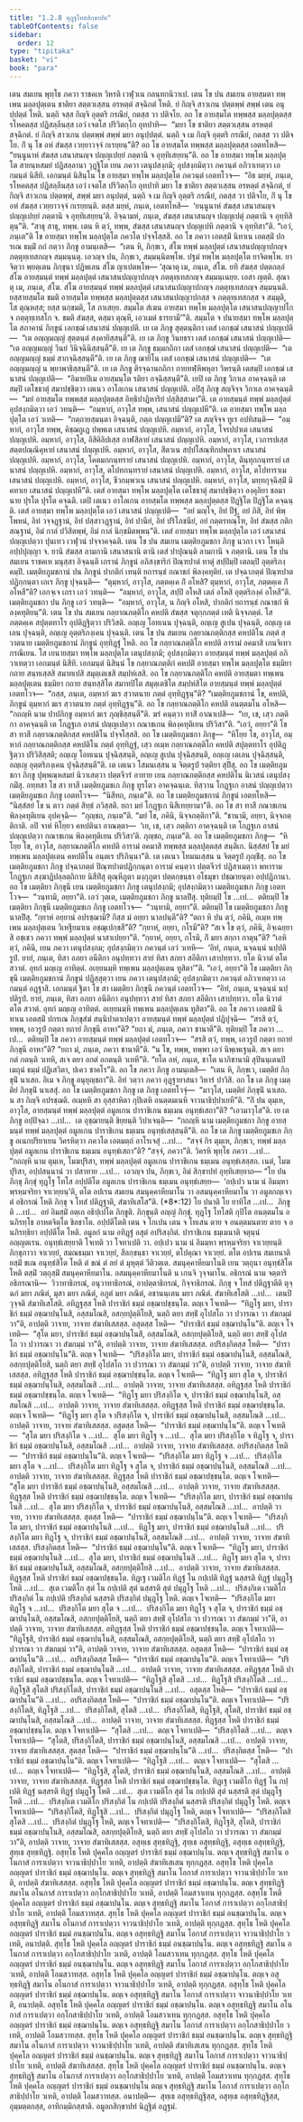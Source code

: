 ```yaml
---
title: "1.2.8 ทุฏฺฐโทสสิกฺขาปท"
tableOfContents: false
sidebar:
  order: 12
type: "tipitaka"
basket: "vi"
book: "para"
---
```



<DynamicBreadcrumb />

<Division number="380" book="para">

<Paragraph number="1556" book="para">
เตน สมเยน พุทฺโธ ภควา ราชคเห วิหรติ เวฬุวเน กลนฺทกนิวาเป. เตน โข ปน สมเยน อายสฺมตา ทพฺเพน มลฺลปุตฺเตน ชาติยา สตฺตวเสฺสน อรหตฺตํ สจฺฉิกตํ โหติ. ยํ กิญฺจิ สาวเกน ปตฺตพฺพํ สพฺพํ เตน อนุปฺปตฺตํ โหติ. นตฺถิ จสฺส กิญฺจิ อุตฺตริ กรณียํ, กตสฺส วา ปติจโย. อถ โข อายสฺมโต ทพฺพสฺส มลฺลปุตฺตสฺส รโหคตสฺส ปฏิสลฺลีนสฺส เอวํ เจตโส ปริวิตกฺโก อุทปาทิ—  “มยา โข ชาติยา สตฺตวเสฺสน อรหตฺตํ สจฺฉิกตํ. ยํ กิญฺจิ สาวเกน ปตฺตพฺพํ สพฺพํ มยา อนุปฺปตฺตํ. นตฺถิ จ เม กิญฺจิ อุตฺตริ กรณียํ, กตสฺส วา ปติจโย. กิํ นุ โข อหํ สํฆสฺส เวยฺยาวจฺจํ กเรยฺยนฺ”ติ?
</Paragraph>

<Paragraph number="1557" book="para">
อถ โข อายสฺมโต ทพฺพสฺส มลฺลปุตฺตสฺส เอตทโหสิ—  “ยนฺนูนาหํ สํฆสฺส เสนาสนญฺจ ปญฺญเปยฺยํ ภตฺตานิ จ อุทฺทิเสยฺยนฺ”ติ. อถ โข อายสฺมา ทพฺโพ มลฺลปุตฺโต สายนฺหสมยํ ปฏิสลฺลานา วุฏฺฐิโต เยน ภควา เตนุปสงฺกมิ; อุปสงฺกมิตฺวา ภควนฺตํ อภิวาเทตฺวา เอกมนฺตํ นิสีทิ. เอกมนฺตํ นิสินฺโน โข อายสฺมา ทพฺโพ มลฺลปุตฺโต ภควนฺตํ เอตทโวจ—  “อิธ มยฺหํ, ภนฺเต, รโหคตสฺส ปฏิสลฺลีนสฺส เอวํ เจตโส ปริวิตกฺโก อุทปาทิ มยา โข ชาติยา สตฺตวเสฺสน อรหตฺตํ สจฺฉิกตํ, ยํ กิญฺจิ สาวเกน ปตฺตพฺพํ, สพฺพํ มยา อนุปตฺตํ, นตฺถิ จ เม กิญฺจิ อุตฺตริ กรณียํ, กตสฺส วา ปติจโย, กิํ นุ โข อหํ สํฆสฺส เวยฺยาวจฺจํ กเรยฺยนฺติ. ตสฺส มยฺหํ, ภนฺเต, เอตทโหสิ—  ‘ยนฺนูนาหํ สํฆสฺส เสนาสนญฺจ ปญฺญเปยฺยํ ภตฺตานิ จ อุทฺทิเสยฺยนฺ’ติ. อิจฺฉามหํ, ภนฺเต, สํฆสฺส เสนาสนญฺจ ปญฺญเปตุํ ภตฺตานิ จ อุทฺทิสิตุนฺ”ติ. “สาธุ สาธุ, ทพฺพ. เตน หิ ตฺวํ, ทพฺพ, สํฆสฺส เสนาสนญฺจ ปญฺญเปหิ ภตฺตานิ จ อุทฺทิสา”ติ. “เอวํ, ภนฺเต”ติ โข อายสฺมา ทพฺโพ มลฺลปุตฺโต ภควโต ปจฺจโสฺสสิ.
</Paragraph>

<Paragraph number="1558" book="para">
อถ โข ภควา เอตสฺมิํ นิทาเน เอตสฺมิํ ปกรเณ ธมฺมิํ กถํ กตฺวา ภิกฺขู อามนฺเตสิ—  “เตน หิ, ภิกฺขเว, สํโฆ ทพฺพํ มลฺลปุตฺตํ เสนาสนปญฺญาปกญฺจ ภตฺตุทฺเทสกญฺจ สมฺมนฺนตุ. เอวญฺจ ปน, ภิกฺขเว, สมฺมนฺนิตพฺโพ. ปฐมํ ทพฺโพ มลฺลปุตฺโต ยาจิตพฺโพ. ยาจิตฺวา พฺยตฺเตน ภิกฺขุนา ปฏิพเลน สํโฆ ญาเปตพฺโพ—
</Paragraph>

</Division>
<Division number="381" book="para">

<Paragraph number="1559" book="para">
‘สุณาตุ เม, ภนฺเต, สํโฆ. ยทิ สํฆสฺส ปตฺตกลฺลํ สํโฆ อายสฺมนฺตํ ทพฺพํ มลฺลปุตฺตํ เสนาสนปญฺญาปกญฺจ ภตฺตุทฺเทสกญฺจ สมฺมนฺเนยฺย. เอสา ญตฺติ.
</Paragraph>

<Paragraph number="1560" book="para">
สุณาตุ เม, ภนฺเต, สํโฆ. สํโฆ อายสฺมนฺตํ ทพฺพํ มลฺลปุตฺตํ เสนาสนปญฺญาปกญฺจ ภตฺตุทฺเทสกญฺจ สมฺมนฺนติ. ยสฺสายสฺมโต ขมติ อายสฺมโต ทพฺพสฺส มลฺลปุตฺตสฺส เสนาสนปญฺญาปกสฺส จ ภตฺตุทฺเทสกสฺส จ สมฺมุติ, โส ตุณฺหสฺส; ยสฺส นกฺขมติ, โส ภาเสยฺย.
</Paragraph>

<Paragraph number="1561" book="para">
สมฺมโต สํเฆน อายสฺมา ทพฺโพ มลฺลปุตฺโต เสนาสนปญฺญาปโก จ ภตฺตุทฺเทสโก จ. ขมติ สํฆสฺส, ตสฺมา ตุณฺหี, เอวเมตํ ธารยามี’”ติ.
</Paragraph>

</Division>
<Division number="382" book="para">

<Paragraph number="1562" book="para">
สมฺมโต จ ปนายสฺมา ทพฺโพ มลฺลปุตฺโต สภาคานํ ภิกฺขูนํ เอกชฺฌํ เสนาสนํ ปญฺญเปติ. เย เต ภิกฺขู สุตฺตนฺติกา เตสํ เอกชฺฌํ เสนาสนํ ปญฺญเปติ—  “เต อญฺญมญฺญํ สุตฺตนฺตํ สงฺคายิสฺสนฺตี”ติ. เย เต ภิกฺขู วินยธรา เตสํ เอกชฺฌํ เสนาสนํ ปญฺญเปติ—  “เต อญฺญมญฺญํ วินยํ วินิจฺฉินิสฺสนฺตี”ติ. เย เต ภิกฺขู ธมฺมกถิกา เตสํ เอกชฺฌํ เสนาสนํ ปญฺญเปติ—  “เต อญฺญมญฺญํ ธมฺมํ สากจฺฉิสฺสนฺตี”ติ. เย เต ภิกฺขู ฌายิโน เตสํ เอกชฺฌํ เสนาสนํ ปญฺญเปติ—  “เต อญฺญมญฺญํ น พฺยาพาธิสฺสนฺตี”ติ. เย เต ภิกฺขู ติรจฺฉานกถิกา กายทฬฺหิพหุลา วิหรนฺติ เตสมฺปิ เอกชฺฌํ เสนาสนํ ปญฺญเปติ—  “อิมายปิเม อายสฺมนฺโต รติยา อจฺฉิสฺสนฺตี”ติ. เยปิ เต ภิกฺขู วิกาเล อาคจฺฉนฺติ เตสมฺปิ เตโชธาตุํ สมาปชฺชิตฺวา เตเนว อาโลเกน เสนาสนํ ปญฺญเปติ. อปิสุ ภิกฺขู สญฺจิจฺจ วิกาเล อาคจฺฉนฺติ—  “มยํ อายสฺมโต ทพฺพสฺส มลฺลปุตฺตสฺส อิทฺธิปาฏิหาริยํ ปสฺสิสฺสามา”ติ.
</Paragraph>

<Paragraph number="1563" book="para">
เต อายสฺมนฺตํ ทพฺพํ มลฺลปุตฺตํ อุปสงฺกมิตฺวา เอวํ วทนฺติ—  “อมฺหากํ, อาวุโส ทพฺพ, เสนาสนํ ปญฺญเปหี”ติ. เต อายสฺมา ทพฺโพ มลฺลปุตฺโต เอวํ วเทติ—  “กตฺถายสฺมนฺตา อิจฺฉนฺติ, กตฺถ ปญฺญเปมี”ติ? เต สญฺจิจฺจ ทูเร อปทิสนฺติ—  “อมฺหากํ, อาวุโส ทพฺพ, คิชฺฌกูเฏ ปพฺพเต เสนาสนํ ปญฺญเปหิ. อมฺหากํ, อาวุโส, โจรปปาเต เสนาสนํ ปญฺญเปหิ. อมฺหากํ, อาวุโส, อิสิคิลิปเสฺส กาฬสิลายํ เสนาสนํ ปญฺญเปหิ. อมฺหากํ, อาวุโส, เวภารปเสฺส สตฺตปณฺณิคุหายํ เสนาสนํ ปญฺญเปหิ. อมฺหากํ, อาวุโส, สีตวเน สปฺปโสณฺฑิกปพฺภาเร เสนาสนํ ปญฺญเปหิ. อมฺหากํ, อาวุโส, โคตมกกนฺทรายํ เสนาสนํ ปญฺญเปหิ. อมฺหากํ, อาวุโส, ตินฺทุกกนฺทรายํ เสนาสนํ ปญฺญเปหิ. อมฺหากํ, อาวุโส, ตโปทกนฺทรายํ เสนาสนํ ปญฺญเปหิ. อมฺหากํ, อาวุโส, ตโปทาราเม เสนาสนํ ปญฺญเปหิ. อมฺหากํ, อาวุโส, ชีวกมฺพวเน เสนาสนํ ปญฺญเปหิ. อมฺหากํ, อาวุโส, มทฺทกุจฺฉิสฺมิํ มิคทาเย เสนาสนํ ปญฺญเปหี”ติ.
</Paragraph>

<Paragraph number="1564" book="para">
เตสํ อายสฺมา ทพฺโพ มลฺลปุตฺโต เตโชธาตุํ สมาปชฺชิตฺวา องฺคุลิยา ชลมานาย ปุรโต ปุรโต คจฺฉติ. เตปิ เตเนว อาโลเกน อายสฺมโต ทพฺพสฺส มลฺลปุตฺตสฺส ปิฏฺฐิโต ปิฏฺฐิโต คจฺฉนฺติ. เตสํ อายสฺมา ทพฺโพ มลฺลปุตฺโต เอวํ เสนาสนํ ปญฺญเปติ—  “อยํ มญฺโจ, อิทํ ปีฐํ, อยํ ภิสิ, อิทํ พิพฺโพหนํ, อิทํ วจฺจฏฺฐานํ, อิทํ ปสฺสาวฏฺฐานํ, อิทํ ปานียํ, อิทํ ปริโภชนียํ, อยํ กตฺตรทณฺโฑ, อิทํ สํฆสฺส กติกสณฺฐานํ, อิมํ กาลํ ปวิสิตพฺพํ, อิมํ กาลํ นิกฺขมิตพฺพนฺ”ติ. เตสํ อายสฺมา ทพฺโพ มลฺลปุตฺโต เอวํ เสนาสนํ ปญฺญเปตฺวา ปุนเทว เวฬุวนํ ปจฺจาคจฺฉติ.
</Paragraph>

</Division>
<Division number="383" book="para">

<Paragraph number="1565" book="para">
เตน โข ปน สมเยน เมตฺติยภูมชกา ภิกฺขู นวกา เจว โหนฺติ อปฺปปุญฺญา จ. ยานิ สํฆสฺส ลามกานิ เสนาสนานิ ตานิ เตสํ ปาปุณนฺติ ลามกานิ จ ภตฺตานิ. เตน โข ปน สมเยน ราชคเห มนุสฺสา อิจฺฉนฺติ เถรานํ ภิกฺขูนํ อภิสงฺขาริกํ ปิณฺฑปาตํ ทาตุํ สปฺปิมฺปิ เตลมฺปิ อุตฺตริภงฺคมฺปิ. เมตฺติยภูมชกานํ ปน ภิกฺขูนํ ปากติกํ เทนฺติ ยถารนฺธํ กณาชกํ พิลงฺคทุติยํ. เต ปจฺฉาภตฺตํ ปิณฺฑปาตปฏิกฺกนฺตา เถเร ภิกฺขู ปุจฺฉนฺติ—  “ตุมฺหากํ, อาวุโส, ภตฺตคฺเค กิํ อโหสิ? ตุมฺหากํ, อาวุโส, ภตฺตคฺเค กิํ อโหสี”ติ? เอกจฺเจ เถรา เอวํ วทนฺติ—  “อมฺหากํ, อาวุโส, สปฺปิ อโหสิ เตลํ อโหสิ อุตฺตริภงฺคํ อโหสี”ติ. เมตฺติยภูมชกา ปน ภิกฺขู เอวํ วทนฺติ—  “อมฺหากํ, อาวุโส, น กิญฺจิ อโหสิ, ปากติกํ ยถารนฺธํ กณาชกํ พิลงฺคทุติยนฺ”ติ.
</Paragraph>

<Paragraph number="1566" book="para">
เตน โข ปน สมเยน กลฺยาณภตฺติโก คหปติ สํฆสฺส จตุกฺกภตฺตํ เทติ นิจฺจภตฺตํ. โส ภตฺตคฺเค สปุตฺตทาโร อุปติฏฺฐิตฺวา ปริวิสติ. อญฺเญ โอทเนน ปุจฺฉนฺติ, อญฺเญ สูเปน ปุจฺฉนฺติ, อญฺเญ เตเลน ปุจฺฉนฺติ, อญฺเญ อุตฺตริภงฺเคน ปุจฺฉนฺติ. เตน โข ปน สมเยน กลฺยาณภตฺติกสฺส คหปติโน ภตฺตํ สฺวาตนาย เมตฺติยภูมชกานํ ภิกฺขูนํ อุทฺทิฏฺฐํ โหติ. อถ โข กลฺยาณภตฺติโก คหปติ อารามํ อคมาสิ เกนจิเทว กรณีเยน. โส เยนายสฺมา ทพฺโพ มลฺลปุตฺโต เตนุปสงฺกมิ; อุปสงฺกมิตฺวา อายสฺมนฺตํ ทพฺพํ มลฺลปุตฺตํ อภิวาเทตฺวา เอกมนฺตํ นิสีทิ. เอกมนฺตํ นิสินฺนํ โข กลฺยาณภตฺติกํ คหปติํ อายสฺมา ทพฺโพ มลฺลปุตฺโต ธมฺมิยา กถาย สนฺทเสฺสสิ สมาทเปสิ สมุตฺเตเชสิ สมฺปหํเสสิ. อถ โข กลฺยาณภตฺติโก คหปติ อายสฺมตา ทพฺเพน มลฺลปุตฺเตน ธมฺมิยา กถาย สนฺทสฺสิโต สมาทปิโต สมุตฺเตชิโต สมฺปหํสิโต อายสฺมนฺตํ ทพฺพํ มลฺลปุตฺตํ เอตทโวจ—  “กสฺส, ภนฺเต, อมฺหากํ ฆเร สฺวาตนาย ภตฺตํ อุทฺทิฏฺฐนฺ”ติ? “เมตฺติยภูมชกานํ โข, คหปติ, ภิกฺขูนํ ตุมฺหากํ ฆเร สฺวาตนาย ภตฺตํ อุทฺทิฏฺฐนฺ”ติ. อถ โข กลฺยาณภตฺติโก คหปติ อนตฺตมโน อโหสิ—  “กถญฺหิ นาม ปาปภิกฺขู อมฺหากํ ฆเร ภุญฺชิสฺสนฺตี”ติ. ฆรํ คนฺตฺวา ทาสิํ อาณาเปสิ—  “เย, เช, เสฺว ภตฺติกา อาคจฺฉนฺติ เต โกฏฺฐเก อาสนํ ปญฺญเปตฺวา กณาชเกน พิลงฺคทุติเยน ปริวิสา”ติ. “เอวํ, อยฺยา”ติ โข สา ทาสี กลฺยาณภตฺติกสฺส คหปติโน ปจฺจโสฺสสิ.
</Paragraph>

<Paragraph number="1567" book="para">
อถ โข เมตฺติยภูมชกา ภิกฺขู—  “หิโยฺย โข, อาวุโส, อมฺหากํ กลฺยาณภตฺติกสฺส คหปติโน ภตฺตํ อุทฺทิฏฺฐํ, เสฺว อเมฺห กลฺยาณภตฺติโก คหปติ สปุตฺตทาโร อุปติฏฺฐิตฺวา ปริวิสิสฺสติ; อญฺเญ โอทเนน ปุจฺฉิสฺสนฺติ, อญฺเญ สูเปน ปุจฺฉิสฺสนฺติ, อญฺเญ เตเลน ปุจฺฉิสฺสนฺติ, อญฺเญ อุตฺตริภงฺเคน ปุจฺฉิสฺสนฺตี”ติ. เต เตเนว โสมนเสฺสน น จิตฺตรูปํ รตฺติยา สุปิํสุ.
</Paragraph>

<Paragraph number="1568" book="para">
อถ โข เมตฺติยภูมชกา ภิกฺขู ปุพฺพณฺหสมยํ นิวาเสตฺวา ปตฺตจีวรํ อาทาย เยน กลฺยาณภตฺติกสฺส คหปติโน นิเวสนํ เตนุปสงฺกมิํสุ. อทฺทสา โข สา ทาสี เมตฺติยภูมชเก ภิกฺขู ทูรโตว อาคจฺฉนฺเต. ทิสฺวาน โกฏฺฐเก อาสนํ ปญฺญเปตฺวา เมตฺติยภูมชเก ภิกฺขู เอตทโวจ—  “นิสีทถ, ภนฺเต”ติ. อถ โข เมตฺติยภูมชกานํ ภิกฺขูนํ เอตทโหสิ—  “นิสฺสํสยํ โข น ตาว ภตฺตํ สิทฺธํ ภวิสฺสติ. ยถา มยํ โกฏฺฐเก นิสีเทยฺยามา”ติ. อถ โข สา ทาสี กณาชเกน พิลงฺคทุติเยน อุปคจฺฉิ—  “ภุญฺชถ, ภนฺเต”ติ. “มยํ โข, ภคินิ, นิจฺจภตฺติกา”ติ. “ชานามิ, อยฺยา, นิจฺจภตฺติกาติ. อปิ จาหํ หิโยฺยว คหปตินา อาณตฺตา—  ‘เย, เช, เสฺว ภตฺติกา อาคจฺฉนฺติ เต โกฏฺฐเก อาสนํ ปญฺญเปตฺวา กณาชเกน พิลงฺคทุติเยน ปริวิสา’ติ. ภุญฺชถ, ภนฺเต”ติ. อถ โข เมตฺติยภูมชกา ภิกฺขู—  “หิโยฺย โข, อาวุโส, กลฺยาณภตฺติโก คหปติ อารามํ อคมาสิ ทพฺพสฺส มลฺลปุตฺตสฺส สนฺติเก. นิสฺสํสยํ โข มยํ ทพฺเพน มลฺลปุตฺเตน คหปติโน อนฺตเร ปริภินฺนา”ติ. เต เตเนว โทมนเสฺสน น จิตฺตรูปํ ภุญฺชิํสุ. อถ โข เมตฺติยภูมชกา ภิกฺขู ปจฺฉาภตฺตํ ปิณฺฑปาตปฏิกฺกนฺตา อารามํ คนฺตฺวา ปตฺตจีวรํ ปฏิสาเมตฺวา พหารามโกฏฺฐเก สงฺฆาฏิปลฺลตฺถิกาย นิสีทิํสุ ตุณฺหีภูตา มงฺกุภูตา ปตฺตกฺขนฺธา อโธมุขา ปชฺฌายนฺตา อปฺปฏิภานา.
</Paragraph>

<Paragraph number="1569" book="para">
อถ โข เมตฺติยา ภิกฺขุนี เยน เมตฺติยภูมชกา ภิกฺขู เตนุปสงฺกมิ; อุปสงฺกมิตฺวา เมตฺติยภูมชเก ภิกฺขู เอตทโวจ—  “วนฺทามิ, อยฺยา”ติ. เอวํ วุตฺเต, เมตฺติยภูมชกา ภิกฺขู นาลปิํสุ. ทุติยมฺปิ โข …เป…  ตติยมฺปิ โข เมตฺติยา ภิกฺขุนี เมตฺติยภูมชเก ภิกฺขู เอตทโวจ—  “วนฺทามิ, อยฺยา”ติ. ตติยมฺปิ โข เมตฺติยภูมชกา ภิกฺขู นาลปิํสุ. “กฺยาหํ อยฺยานํ อปรชฺฌามิ? กิสฺส มํ อยฺยา นาลปนฺตี”ติ? “ตถา หิ ปน ตฺวํ, ภคินิ, อเมฺห ทพฺเพน มลฺลปุตฺเตน วิเหฐียมาเน อชฺฌุเปกฺขสี”ติ? “กฺยาหํ, อยฺยา, กโรมี”ติ? “สเจ โข ตฺวํ, ภคินิ, อิจฺเฉยฺยาสิ อชฺเชว ภควา ทพฺพํ มลฺลปุตฺตํ นาสาเปยฺยา”ติ. “กฺยาหํ, อยฺยา, กโรมิ, กิํ มยา สกฺกา กาตุนฺ”ติ? “เอหิ ตฺวํ, ภคินิ, เยน ภควา เตนุปสงฺกม; อุปสงฺกมิตฺวา ภควนฺตํ เอวํ วเทหิ—  ‘อิทํ, ภนฺเต, นจฺฉนฺนํ นปฺปติรูปํ. ยายํ, ภนฺเต, ทิสา อภยา อนีติกา อนุปทฺทวา สายํ ทิสา สภยา สอีติกา เสาปทฺทวา. ยโต นิวาตํ ตโต สวาตํ. อุทกํ มญฺเญ อาทิตฺตํ. อเยฺยนมฺหิ ทพฺเพน มลฺลปุตฺเตน ทูสิตา’”ติ. “เอวํ, อยฺยา”ติ โข เมตฺติยา ภิกฺขุนี เมตฺติยภูมชกานํ ภิกฺขูนํ ปฏิสฺสุตฺวา เยน ภควา เตนุปสงฺกมิ; อุปสงฺกมิตฺวา ภควนฺตํ อภิวาเทตฺวา เอกมนฺตํ อฏฺฐาสิ. เอกมนฺตํ ฐิตา โข สา เมตฺติยา ภิกฺขุนี ภควนฺตํ เอตทโวจ—  “อิทํ, ภนฺเต, นจฺฉนฺนํ นปฺปติรูปํ. ยายํ, ภนฺเต, ทิสา อภยา อนีติกา อนุปทฺทวา สายํ ทิสา สภยา สอีติกา เสาปทฺทวา. ยโต นิวาตํ ตโต สวาตํ. อุทกํ มญฺเญ อาทิตฺตํ. อเยฺยนมฺหิ ทพฺเพน มลฺลปุตฺเตน ทูสิตา”ติ.
</Paragraph>

</Division>
<Division number="384" book="para">

<Paragraph number="1570" book="para">
อถ โข ภควา เอตสฺมิํ นิทาเน เอตสฺมิํ ปกรเณ ภิกฺขุสํฆํ สนฺนิปาตาเปตฺวา อายสฺมนฺตํ ทพฺพํ มลฺลปุตฺตํ ปฏิปุจฺฉิ—  “สรสิ ตฺวํ, ทพฺพ, เอวรูปํ กตฺตา ยถายํ ภิกฺขุนี อาหา”ติ? “ยถา มํ, ภนฺเต, ภควา ชานาตี”ติ. ทุติยมฺปิ โข ภควา …เป…  ตติยมฺปิ โข ภควา อายสฺมนฺตํ ทพฺพํ มลฺลปุตฺตํ เอตทโวจ—  “สรสิ ตฺวํ, ทพฺพ, เอวรูปํ กตฺตา ยถายํ ภิกฺขุนี อาหา”ติ? “ยถา มํ, ภนฺเต, ภควา ชานาตี”ติ. “น โข, ทพฺพ, ทพฺพา เอวํ นิพฺเพเฐนฺติ. สเจ ตยา กตํ กตนฺติ วเทหิ, สเจ ตยา อกตํ อกตนฺติ วเทหี”ติ. “ยโต อหํ, ภนฺเต, ชาโต นาภิชานามิ สุปินนฺเตนปิ เมถุนํ ธมฺมํ ปฏิเสวิตา, ปเคว ชาคโร”ติ. อถ โข ภควา ภิกฺขู อามนฺเตสิ—  “เตน หิ, ภิกฺขเว, เมตฺติยํ ภิกฺขุนิํ นาเสถ. อิเม จ ภิกฺขู อนุยุญฺชถา”ติ. อิทํ วตฺวา ภควา อุฏฺฐายาสนา วิหารํ ปาวิสิ.
</Paragraph>

<Paragraph number="1571" book="para">
อถ โข เต ภิกฺขู เมตฺติยํ ภิกฺขุนิํ นาเสสุํ. อถ โข เมตฺติยภูมชกา ภิกฺขู เต ภิกฺขู เอตทโวจุํ—  “มาวุโส, เมตฺติยํ ภิกฺขุนิํ นาเสถ. น สา กิญฺจิ อปรชฺฌติ. อเมฺหหิ สา อุสฺสาหิตา กุปิเตหิ อนตฺตมเนหิ จาวนาธิปฺปาเยหี”ติ. “กิํ ปน ตุมฺเห, อาวุโส, อายสฺมนฺตํ ทพฺพํ มลฺลปุตฺตํ อมูลเกน ปาราชิเกน ธมฺเมน อนุทฺธํเสถา”ติ? “เอวมาวุโส”ติ. เย เต ภิกฺขู อปฺปิจฺฉา …เป…  เต อุชฺฌายนฺติ ขิยฺยนฺติ วิปาเจนฺติ—  “กถญฺหิ นาม เมตฺติยภูมชกา ภิกฺขู อายสฺมนฺตํ ทพฺพํ มลฺลปุตฺตํ อมูลเกน ปาราชิเกน ธมฺเมน อนุทฺธํเสสฺสนฺตี”ติ.
</Paragraph>

<Paragraph number="1572" book="para">
อถ โข เต ภิกฺขู เมตฺติยภูมชเก ภิกฺขู อเนกปริยาเยน วิครหิตฺวา ภควโต เอตมตฺถํ อาโรเจสุํ …เป…  “สจฺจํ กิร ตุมฺเห, ภิกฺขเว, ทพฺพํ มลฺลปุตฺตํ อมูลเกน ปาราชิเกน ธมฺเมน อนุทฺธํเสถา”ติ? “สจฺจํ, ภควา”ติ. วิครหิ พุทฺโธ ภควา …เป…  “กถญฺหิ นาม ตุมฺเห, โมฆปุริสา, ทพฺพํ มลฺลปุตฺตํ อมูลเกน ปาราชิเกน ธมฺเมน อนุทฺธํเสสฺสถ. เนตํ, โมฆปุริสา, อปฺปสนฺนานํ วา ปสาทาย …เป…  เอวญฺจ ปน, ภิกฺขเว, อิมํ สิกฺขาปทํ อุทฺทิเสยฺยาถ—
</Paragraph>

</Division>
<Division number="385" book="para">

<Paragraph number="1573" book="para">
<Emphasis>“โย ปน ภิกฺขุ ภิกฺขุํ ทุฏฺโฐ โทโส อปฺปตีโต อมูลเกน ปาราชิเกน ธมฺเมน อนุทฺธํเสยฺย—  ‘อปฺเปว นาม นํ อิมมฺหา พฺรหฺมจริยา จาเวยฺยนฺ’ติ, ตโต อปเรน สมเยน สมนุคฺคาหียมาโน วา อสมนุคฺคาหียมาโน วา อมูลกญฺเจว ตํ อธิกรณํ โหติ ภิกฺขุ จ โทสํ ปติฏฺฐาติ, สํฆาทิเสโส”</Emphasis>ติ. (*8*:<Emphasis>12</Emphasis>)
</Paragraph>

</Division>
<Division number="386" book="para">

<Paragraph number="1574" book="para">
<Emphasis>โย ปนา</Emphasis>ติ โย ยาทิโส …เป…  <Emphasis>ภิกฺขู</Emphasis>ติ …เป…  อยํ อิมสฺมิํ อตฺเถ อธิปฺเปโต ภิกฺขูติ.
</Paragraph>

<Paragraph number="1575" book="para">
<Emphasis>ภิกฺขุนฺ</Emphasis>ติ อญฺญํ ภิกฺขุํ.
</Paragraph>

<Paragraph number="1576" book="para">
<Emphasis>ทุฏฺโฐ โทโส</Emphasis>ติ กุปิโต อนตฺตมโน อนภิรทฺโธ อาหตจิตฺโต ขิลชาโต.
</Paragraph>

<Paragraph number="1577" book="para">
<Emphasis>อปฺปตีโต</Emphasis>ติ เตน จ โกเปน เตน จ โทเสน ตาย จ อนตฺตมนตาย ตาย จ อนภิรทฺธิยา อปฺปตีโต โหติ.
</Paragraph>

<Paragraph number="1578" book="para">
<Emphasis>อมูลกํ</Emphasis> นาม อทิฏฺฐํ อสุตํ อปริสงฺกิตํ.
</Paragraph>

<Paragraph number="1579" book="para">
<Emphasis>ปาราชิเกน ธมฺเมนา</Emphasis>ติ จตุนฺนํ อญฺญตเรน.
</Paragraph>

<Paragraph number="1580" book="para">
<Emphasis>อนุทฺธํเสยฺยา</Emphasis>ติ โจเทติ วา โจทาเปติ วา.
</Paragraph>

<Paragraph number="1581" book="para">
<Emphasis>อปฺเปว นาม นํ อิมมฺหา พฺรหฺมจริยา จาเวยฺยนฺ</Emphasis>ติ ภิกฺขุภาวา จาเวยฺยํ, สมณธมฺมา จาเวยฺยํ, สีลกฺขนฺธา จาเวยฺยํ, ตโปคุณา จาเวยฺยํ.
</Paragraph>

<Paragraph number="1582" book="para">
<Emphasis>ตโต อปเรน สมเยนา</Emphasis>ติ ยสฺมิํ ขเณ อนุทฺธํสิโต โหติ ตํ ขณํ ตํ ลยํ ตํ มุหุตฺตํ วีติวตฺเต.
</Paragraph>

<Paragraph number="1583" book="para">
<Emphasis>สมนุคฺคาหียมาโน</Emphasis>ติ เยน วตฺถุนา อนุทฺธํสิโต โหติ ตสฺมิํ วตฺถุสฺมิํ สมนุคฺคาหียมาโน.
</Paragraph>

<Paragraph number="1584" book="para">
<Emphasis>อสมนุคฺคาหียมาโน</Emphasis>ติ น เกนจิ วุจฺจมาโน.
</Paragraph>

<Paragraph number="1585" book="para">
<Emphasis>อธิกรณํ</Emphasis> นาม จตฺตาริ อธิกรณานิ—  วิวาทาธิกรณํ, อนุวาทาธิกรณํ, อาปตฺตาธิกรณํ, กิจฺจาธิกรณํ.
</Paragraph>

<Paragraph number="1586" book="para">
<Emphasis>ภิกฺขุ จ โทสํ ปติฏฺฐาตี</Emphasis>ติ ตุจฺฉกํ มยา ภณิตํ, มุสา มยา ภณิตํ, อภูตํ มยา ภณิตํ, อชานนฺเตน มยา ภณิตํ.
</Paragraph>

<Paragraph number="1587" book="para">
<Emphasis>สํฆาทิเสโส</Emphasis>ติ …เป…  เตนปิ วุจฺจติ สํฆาทิเสโสติ.
</Paragraph>

</Division>
<Division number="387" book="para">

<Paragraph number="1588" book="para">
อทิฏฺฐสฺส โหติ ปาราชิกํ ธมฺมํ อชฺฌาปชฺชนฺโต. ตญฺเจ โจเทติ—  “ทิฏฺโฐ มยา, ปาราชิกํ ธมฺมํ อชฺฌาปนฺโนสิ, อสฺสมโณสิ, อสกฺยปุตฺติโยสิ, นตฺถิ ตยา สทฺธิํ อุโปสโถ วา ปวารณา วา สํฆกมฺมํ วา”ติ, อาปตฺติ วาจาย, วาจาย สํฆาทิเสสสฺส.
</Paragraph>

<Paragraph number="1589" book="para">
อสุตสฺส โหติ—  “ปาราชิกํ ธมฺมํ อชฺฌาปนฺโน”ติ. ตญฺเจ โจเทติ—  “สุโต มยา, ปาราชิกํ ธมฺมํ อชฺฌาปนฺโนสิ, อสฺสมโณสิ, อสกฺยปุตฺติโยสิ, นตฺถิ ตยา สทฺธิํ อุโปสโถ วา ปวารณา วา สํฆกมฺมํ วา”ติ, อาปตฺติ วาจาย, วาจาย สํฆาทิเสสสฺส.
</Paragraph>

<Paragraph number="1590" book="para">
อปริสงฺกิตสฺส โหติ—  “ปาราชิกํ ธมฺมํ อชฺฌาปนฺโน”ติ. ตญฺเจ โจเทติ—  “ปริสงฺกิโต มยา, ปาราชิกํ ธมฺมํ อชฺฌาปนฺโนสิ, อสฺสมโณสิ, อสกฺยปุตฺติโยสิ, นตฺถิ ตยา สทฺธิํ อุโปสโถ วา ปวารณา วา สํฆกมฺมํ วา”ติ, อาปตฺติ วาจาย, วาจาย สํฆาทิเสสสฺส.
</Paragraph>

<Paragraph number="1591" book="para">
อทิฏฺฐสฺส โหติ ปาราชิกํ ธมฺมํ อชฺฌาปชฺชนฺโต. ตญฺเจ โจเทติ—  “ทิฏฺโฐ มยา สุโต จ, ปาราชิกํ ธมฺมํ อชฺฌาปนฺโนสิ, อสฺสมโณสิ …เป…  อาปตฺติ วาจาย, วาจาย สํฆาทิเสสสฺส.
</Paragraph>

<Paragraph number="1592" book="para">
อทิฏฺฐสฺส โหติ ปาราชิกํ ธมฺมํ อชฺฌาปชฺชนฺโต. ตญฺเจ โจเทติ—  “ทิฏฺโฐ มยา ปริสงฺกิโต จ, ปาราชิกํ ธมฺมํ อชฺฌาปนฺโนสิ, อสฺสมโณสิ …เป…  อาปตฺติ วาจาย, วาจาย สํฆาทิเสสสฺส.
</Paragraph>

<Paragraph number="1593" book="para">
อทิฏฺฐสฺส โหติ ปาราชิกํ ธมฺมํ อชฺฌาปชฺชนฺโต. ตญฺเจ โจเทติ—  “ทิฏฺโฐ มยา สุโต จ ปริสงฺกิโต จ, ปาราชิกํ ธมฺมํ อชฺฌาปนฺโนสิ, อสฺสมโณสิ …เป…  อาปตฺติ วาจาย, วาจาย สํฆาทิเสสสฺส.
</Paragraph>

<Paragraph number="1594" book="para">
อสุตสฺส โหติ—  “ปาราชิกํ ธมฺมํ อชฺฌาปนฺโน”ติ. ตญฺเจ โจเทติ—  “สุโต มยา ปริสงฺกิโต จ …เป…  สุโต มยา ทิฏฺโฐ จ …เป…  สุโต มยา ปริสงฺกิโต จ ทิฏฺโฐ จ, ปาราชิกํ ธมฺมํ อชฺฌาปนฺโนสิ, อสฺสมโณสิ …เป…  อาปตฺติ วาจาย, วาจาย สํฆาทิเสสสฺส.
</Paragraph>

<Paragraph number="1595" book="para">
อปริสงฺกิตสฺส โหติ—  “ปาราชิกํ ธมฺมํ อชฺฌาปนฺโน”ติ. ตญฺเจ โจเทติ—  “ปริสงฺกิโต มยา ทิฏฺโฐ จ …เป…  ปริสงฺกิโต มยา สุโต จ …เป…  ปริสงฺกิโต มยา ทิฏฺโฐ จ สุโต จ, ปาราชิกํ ธมฺมํ อชฺฌาปนฺโนสิ, อสฺสมโณสิ …เป…  อาปตฺติ วาจาย, วาจาย สํฆาทิเสสสฺส.
</Paragraph>

<Paragraph number="1596" book="para">
ทิฏฺฐสฺส โหติ ปาราชิกํ ธมฺมํ อชฺฌาปชฺชนฺโต. ตญฺเจ โจเทติ—  “สุโต มยา ปาราชิกํ ธมฺมํ อชฺฌาปนฺโนสิ, อสฺสมโณสิ …เป…  อาปตฺติ วาจาย, วาจาย สํฆาทิเสสสฺส.
</Paragraph>

<Paragraph number="1597" book="para">
ทิฏฺฐสฺส โหติ ปาราชิกํ ธมฺมํ อชฺฌาปชฺชนฺโต. ตญฺเจ โจเทติ—  “ปริสงฺกิโต มยา, ปาราชิกํ ธมฺมํ อชฺฌาปนฺโนสิ …เป…  สุโต มยา ปริสงฺกิโต จ, ปาราชิกํ ธมฺมํ อชฺฌาปนฺโนสิ, อสฺสมโณสิ …เป…  อาปตฺติ วาจาย, วาจาย สํฆาทิเสสสฺส.
</Paragraph>

<Paragraph number="1598" book="para">
สุตสฺส โหติ—  “ปาราชิกํ ธมฺมํ อชฺฌาปนฺโน”ติ. ตญฺเจ โจเทติ—  “ปริสงฺกิโต มยา, ปาราชิกํ ธมฺมํ อชฺฌาปนฺโนสิ …เป…  ทิฏฺโฐ มยา, ปาราชิกํ ธมฺมํ อชฺฌาปนฺโนสิ …เป…  ปริสงฺกิโต มยา ทิฏฺโฐ จ, ปาราชิกํ ธมฺมํ อชฺฌาปนฺโนสิ, อสฺสมโณสิ …เป…  อาปตฺติ วาจาย, วาจาย สํฆาทิเสสสฺส.
</Paragraph>

<Paragraph number="1599" book="para">
ปริสงฺกิตสฺส โหติ—  “ปาราชิกํ ธมฺมํ อชฺฌาปนฺโน”ติ. ตญฺเจ โจเทติ—  “ทิฏฺโฐ มยา, ปาราชิกํ ธมฺมํ อชฺฌาปนฺโนสิ …เป…  สุโต มยา, ปาราชิกํ ธมฺมํ อชฺฌาปนฺโนสิ …เป…  ทิฏฺโฐ มยา สุโต จ, ปาราชิกํ ธมฺมํ อชฺฌาปนฺโนสิ, อสฺสมโณสิ, อสกฺยปุตฺติโยสิ …เป…  อาปตฺติ วาจาย, วาจาย สํฆาทิเสสสฺส.
</Paragraph>

<Paragraph number="1600" book="para">
ทิฏฺฐสฺส โหติ ปาราชิกํ ธมฺมํ อชฺฌาปชฺชนฺโต. ทิฏฺเฐ เวมติโก ทิฏฺฐํ โน กปฺเปติ ทิฏฺฐํ นสฺสรติ ทิฏฺฐํ ปมุฏฺโฐ โหติ …เป…  สุเต เวมติโก สุตํ โน กปฺเปติ สุตํ นสฺสรติ สุตํ ปมุฏฺโฐ โหติ …เป…  ปริสงฺกิเต เวมติโก ปริสงฺกิตํ โน กปฺเปติ ปริสงฺกิตํ นสฺสรติ ปริสงฺกิตํ ปมุฏฺโฐ โหติ. ตญฺเจ โจเทติ—  “ปริสงฺกิโต มยา ทิฏฺโฐ จ …เป…  ปริสงฺกิโต มยา สุโต จ …เป…  ปริสงฺกิโต มยา ทิฏฺโฐ จ สุโต จ, ปาราชิกํ ธมฺมํ อชฺฌาปนฺโนสิ, อสฺสมโณสิ, อสกฺยปุตฺติโยสิ, นตฺถิ ตยา สทฺธิํ อุโปสโถ วา ปวารณา วา สํฆกมฺมํ วา”ติ, อาปตฺติ วาจาย, วาจาย สํฆาทิเสสสฺส.
</Paragraph>

</Division>
<Division number="388" book="para">

<Paragraph number="1601" book="para">
อทิฏฺฐสฺส โหติ ปาราชิกํ ธมฺมํ อชฺฌาปชฺชนฺโต. ตญฺเจ โจทาเปติ—  “ทิฏฺโฐสิ, ปาราชิกํ ธมฺมํ อชฺฌาปนฺโนสิ, อสฺสมโณสิ, อสกฺยปุตฺติโยสิ, นตฺถิ ตยา สทฺธิํ อุโปสโถ วา ปวารณา วา สํฆกมฺมํ วา”ติ, อาปตฺติ วาจาย, วาจาย สํฆาทิเสสสฺส.
</Paragraph>

<Paragraph number="1602" book="para">
อสุตสฺส โหติ—  “ปาราชิกํ ธมฺมํ อชฺฌาปนฺโน”ติ …เป…  อปริสงฺกิตสฺส โหติ—  “ปาราชิกํ ธมฺมํ อชฺฌาปนฺโน”ติ. ตญฺเจ โจทาเปติ—  “ปริสงฺกิโตสิ, ปาราชิกํ ธมฺมํ อชฺฌาปนฺโนสิ …เป…  อาปตฺติ วาจาย, วาจาย สํฆาทิเสสสฺส.
</Paragraph>

<Paragraph number="1603" book="para">
อทิฏฺฐสฺส โหติ ปาราชิกํ ธมฺมํ อชฺฌาปชฺชนฺโต. ตญฺเจ โจทาเปติ—  “ทิฏฺโฐสิ สุโตสิ …เป…  ทิฏฺโฐสิ ปริสงฺกิโตสิ …เป…  ทิฏฺโฐสิ สุโตสิ ปริสงฺกิโตสิ, ปาราชิกํ ธมฺมํ อชฺฌาปนฺโนสิ …เป…  อสุตสฺส โหติ—  “ปาราชิกํ ธมฺมํ อชฺฌาปนฺโน”ติ …เป…  อปริสงฺกิตสฺส โหติ—  “ปาราชิกํ ธมฺมํ อชฺฌาปนฺโน”ติ. ตญฺเจ โจทาเปติ—  “ปริสงฺกิโตสิ, ทิฏฺโฐสิ …เป…  ปริสงฺกิโตสิ, สุโตสิ …เป…  ปริสงฺกิโตสิ, ทิฏฺโฐสิ, สุโตสิ, ปาราชิกํ ธมฺมํ อชฺฌาปนฺโนสิ, อสฺสมโณสิ …เป…  อาปตฺติ วาจาย, วาจาย สํฆาทิเสสสฺส.
</Paragraph>

<Paragraph number="1604" book="para">
ทิฏฺฐสฺส โหติ ปาราชิกํ ธมฺมํ อชฺฌาปชฺชนฺโต. ตญฺเจ โจทาเปติ—  “สุโตสิ …เป…  ตญฺเจ โจทาเปติ—  “ปริสงฺกิโตสิ …เป…  ตญฺเจ โจทาเปติ—  “สุโตสิ, ปริสงฺกิโตสิ, ปาราชิกํ ธมฺมํ อชฺฌาปนฺโนสิ, อสฺสมโณสิ …เป…  อาปตฺติ วาจาย, วาจาย สํฆาทิเสสสฺส.
</Paragraph>

<Paragraph number="1605" book="para">
สุตสฺส โหติ—  “ปาราชิกํ ธมฺมํ อชฺฌาปนฺโน”ติ …เป…  ปริสงฺกิตสฺส โหติ—  “ปาราชิกํ ธมฺมํ อชฺฌาปนฺโน”ติ. ตญฺเจ โจทาเปติ—  “ทิฏฺโฐสิ …เป…  ตญฺเจ โจทาเปติ—  “สุโตสิ …เป…  ตญฺเจ โจทาเปติ—  “ทิฏฺโฐสิ, สุโตสิ, ปาราชิกํ ธมฺมํ อชฺฌาปนฺโนสิ, อสฺสมโณสิ …เป…  อาปตฺติ วาจาย, วาจาย สํฆาทิเสสสฺส.
</Paragraph>

<Paragraph number="1606" book="para">
ทิฏฺฐสฺส โหติ ปาราชิกํ ธมฺมํ อชฺฌาปชฺชนฺโต. ทิฏฺเฐ เวมติโก ทิฏฺฐํ โน กปฺเปติ ทิฏฺฐํ นสฺสรติ ทิฏฺฐํ ปมุฏฺโฐ โหติ …เป…  สุเต เวมติโก สุตํ โน กปฺเปติ สุตํ นสฺสรติ สุตํ ปมุฏฺโฐ โหติ …เป…  ปริสงฺกิเต เวมติโก ปริสงฺกิตํ โน กปฺเปติ ปริสงฺกิตํ นสฺสรติ ปริสงฺกิตํ ปมุฏฺโฐ โหติ. ตญฺเจ โจทาเปติ—  “ปริสงฺกิโตสิ, ทิฏฺโฐสิ …เป…  ปริสงฺกิตํ ปมุฏฺโฐ โหติ, ตญฺเจ โจทาเปติ—  “ปริสงฺกิโตสิ สุโตสิ …เป…  ปริสงฺกิตํ ปมุฏฺโฐ โหติ, ตญฺเจ โจทาเปติ—  “ปริสงฺกิโตสิ, ทิฏฺโฐสิ, สุโตสิ, ปาราชิกํ ธมฺมํ อชฺฌาปนฺโนสิ, อสฺสมโณสิ, อสกฺยปุตฺติโยสิ, นตฺถิ ตยา สทฺธิํ อุโปสโถ วา ปวารณา วา สํฆกมฺมํ วา”ติ, อาปตฺติ วาจาย, วาจาย สํฆาทิเสสสฺส.
</Paragraph>

</Division>
<Division number="389" book="para">

<Paragraph number="1607" book="para">
อสุทฺเธ สุทฺธทิฏฺฐิ, สุทฺเธ อสุทฺธทิฏฺฐิ, อสุทฺเธ อสุทฺธทิฏฺฐิ, สุทฺเธ สุทฺธทิฏฺฐิ.
</Paragraph>

<Paragraph number="1608" book="para">
อสุทฺโธ โหติ ปุคฺคโล อญฺญตรํ ปาราชิกํ ธมฺมํ อชฺฌาปนฺโน. ตญฺเจ สุทฺธทิฏฺฐิ สมาโน อโนกาสํ การาเปตฺวา จาวนาธิปฺปาโย วเทติ, อาปตฺติ สํฆาทิเสเสน ทุกฺกฏสฺส.
</Paragraph>

<Paragraph number="1609" book="para">
อสุทฺโธ โหติ ปุคฺคโล อญฺญตรํ ปาราชิกํ ธมฺมํ อชฺฌาปนฺโน. ตญฺเจ สุทฺธทิฏฺฐิ สมาโน โอกาสํ การาเปตฺวา จาวนาธิปฺปาโย วเทติ, อาปตฺติ สํฆาทิเสสสฺส.
</Paragraph>

<Paragraph number="1610" book="para">
อสุทฺโธ โหติ ปุคฺคโล อญฺญตรํ ปาราชิกํ ธมฺมํ อชฺฌาปนฺโน. ตญฺเจ สุทฺธทิฏฺฐิ สมาโน อโนกาสํ การาเปตฺวา อกฺโกสาธิปฺปาโย วเทติ, อาปตฺติ โอมสวาเทน ทุกฺกฏสฺส.
</Paragraph>

<Paragraph number="1611" book="para">
อสุทฺโธ โหติ ปุคฺคโล อญฺญตรํ ปาราชิกํ ธมฺมํ อชฺฌาปนฺโน. ตญฺเจ สุทฺธทิฏฺฐิ สมาโน โอกาสํ การาเปตฺวา อกฺโกสาธิปฺปาโย วเทติ, อาปตฺติ โอมสวาทสฺส.
</Paragraph>

<Paragraph number="1612" book="para">
สุทฺโธ โหติ ปุคฺคโล อญฺญตรํ ปาราชิกํ ธมฺมํ อนชฺฌาปนฺโน. ตญฺเจ อสุทฺธทิฏฺฐิ สมาโน อโนกาสํ การาเปตฺวา จาวนาธิปฺปาโย วเทติ, อาปตฺติ ทุกฺกฏสฺส.
</Paragraph>

<Paragraph number="1613" book="para">
สุทฺโธ โหติ ปุคฺคโล อญฺญตรํ ปาราชิกํ ธมฺมํ อนชฺฌาปนฺโน. ตญฺเจ อสุทฺธทิฏฺฐิ สมาโน โอกาสํ การาเปตฺวา จาวนาธิปฺปาโย วเทติ, อนาปตฺติ.
</Paragraph>

<Paragraph number="1614" book="para">
สุทฺโธ โหติ ปุคฺคโล อญฺญตรํ ปาราชิกํ ธมฺมํ อนชฺฌาปนฺโน. ตญฺเจ อสุทฺธทิฏฺฐิ สมาโน อโนกาสํ การาเปตฺวา อกฺโกสาธิปฺปาโย วเทติ, อาปตฺติ โอมสวาเทน ทุกฺกฏสฺส.
</Paragraph>

<Paragraph number="1615" book="para">
สุทฺโธ โหติ ปุคฺคโล อญฺญตรํ ปาราชิกํ ธมฺมํ อนชฺฌาปนฺโน. ตญฺเจ อสุทฺธทิฏฺฐิ สมาโน โอกาสํ การาเปตฺวา อกฺโกสาธิปฺปาโย วเทติ, อาปตฺติ โอมสวาทสฺส.
</Paragraph>

<Paragraph number="1616" book="para">
อสุทฺโธ โหติ ปุคฺคโล อญฺญตรํ ปาราชิกํ ธมฺมํ อชฺฌาปนฺโน. ตญฺเจ อสุทฺธทิฏฺฐิ สมาโน อโนกาสํ การาเปตฺวา จาวนาธิปฺปาโย วเทติ, อาปตฺติ ทุกฺกฏสฺส.
</Paragraph>

<Paragraph number="1617" book="para">
อสุทฺโธ โหติ ปุคฺคโล อญฺญตรํ ปาราชิกํ ธมฺมํ อชฺฌาปนฺโน. ตญฺเจ อสุทฺธทิฏฺฐิ สมาโน โอกาสํ การาเปตฺวา จาวนาธิปฺปาโย วเทติ, อนาปตฺติ.
</Paragraph>

<Paragraph number="1618" book="para">
อสุทฺโธ โหติ ปุคฺคโล อญฺญตรํ ปาราชิกํ ธมฺมํ อชฺฌาปนฺโน. ตญฺเจ อสุทฺธทิฏฺฐิ สมาโน อโนกาสํ การาเปตฺวา อกฺโกสาธิปฺปาโย วเทติ, อาปตฺติ โอมสวาเทน ทุกฺกฏสฺส.
</Paragraph>

<Paragraph number="1619" book="para">
อสุทฺโธ โหติ ปุคฺคโล อญฺญตรํ ปาราชิกํ ธมฺมํ อชฺฌาปนฺโน. ตญฺเจ อสุทฺธทิฏฺฐิ สมาโน โอกาสํ การาเปตฺวา อกฺโกสาธิปฺปาโย วเทติ, อาปตฺติ โอมสวาทสฺส.
</Paragraph>

<Paragraph number="1620" book="para">
สุทฺโธ โหติ ปุคฺคโล อญฺญตรํ ปาราชิกํ ธมฺมํ อนชฺฌาปนฺโน. ตญฺเจ สุทฺธทิฏฺฐิ สมาโน อโนกาสํ การาเปตฺวา จาวนาธิปฺปาโย วเทติ, อาปตฺติ สํฆาทิเสเสน ทุกฺกฏสฺส.
</Paragraph>

<Paragraph number="1621" book="para">
สุทฺโธ โหติ ปุคฺคโล อญฺญตรํ ปาราชิกํ ธมฺมํ อนชฺฌาปนฺโน. ตญฺเจ สุทฺธทิฏฺฐิ สมาโน โอกาสํ การาเปตฺวา จาวนาธิปฺปาโย วเทติ, อาปตฺติ สํฆาทิเสสสฺส.
</Paragraph>

<Paragraph number="1622" book="para">
สุทฺโธ โหติ ปุคฺคโล อญฺญตรํ ปาราชิกํ ธมฺมํ อนชฺฌาปนฺโน. ตญฺเจ สุทฺธทิฏฺฐิ สมาโน อโนกาสํ การาเปตฺวา อกฺโกสาธิปฺปาโย วเทติ, อาปตฺติ โอมสวาเทน ทุกฺกฏสฺส.
</Paragraph>

<Paragraph number="1623" book="para">
สุทฺโธ โหติ ปุคฺคโล อญฺญตรํ ปาราชิกํ ธมฺมํ อนชฺฌาปนฺโน ตญฺเจ สุทฺธทิฏฺฐิ สมาโน โอกาสํ การาเปตฺวา อกฺโกสาธิปฺปาโย วเทติ, อาปตฺติ โอมสวาทสฺส.
</Paragraph>

</Division>
<Division number="390" book="para">

<Paragraph number="1624" book="para">
อนาปตฺติ—  สุทฺเธ อสุทฺธทิฏฺฐิสฺส, อสุทฺเธ อสุทฺธทิฏฺฐิสฺส, อุมฺมตฺตกสฺส, อาทิกมฺมิกสฺสาติ.

</Paragraph>
</Division>

<Paragraph number="1625" type="center" book="para">
อมูลกสิกฺขาปทํ นิฏฺฐิตํ อฏฺฐมํ.
</Paragraph>